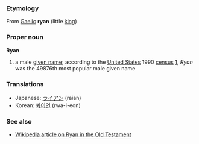 ===Etymology===

From [[Gaelic]] '''ryan''' (little [[king]])

===Proper noun===
'''Ryan'''

# a male [[given name]]; according to the [[United States]] 1990 [[census]] [http://www.census.gov/genealogy/names/dist.male.first], ''Ryan'' was the 49876th most popular male given name

===Translations===
*Japanese: [[ライアン]] (raian) 
*Korean: [[롸이언]] (rwa-i-eon)

===See also===
*[[w:Ryan|Wikipedia article on Ryan in the Old Testament]]
